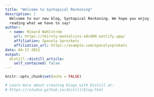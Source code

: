 ```yaml
---
title: "Welcome to Syntopical Reckoning"
description: |
  Welcome to our new blog, Syntopical Reckoning. We hope you enjoy 
  reading what we have to say!
author:
  - name: Rikard Wahlström
    url: https://thirsty-montalcini-e8c009.netlify.app/
    affiliation: Spacely Sprockets
    affiliation_url: https://example.com/spacelysprokets
date: 04-17-2021
output:
  distill::distill_article:
    self_contained: false
---
```


```r
knitr::opts_chunk$set(echo = FALSE)

# Learn more about creating blogs with Distill at:
# https://rstudio.github.io/distill/blog.html

```





